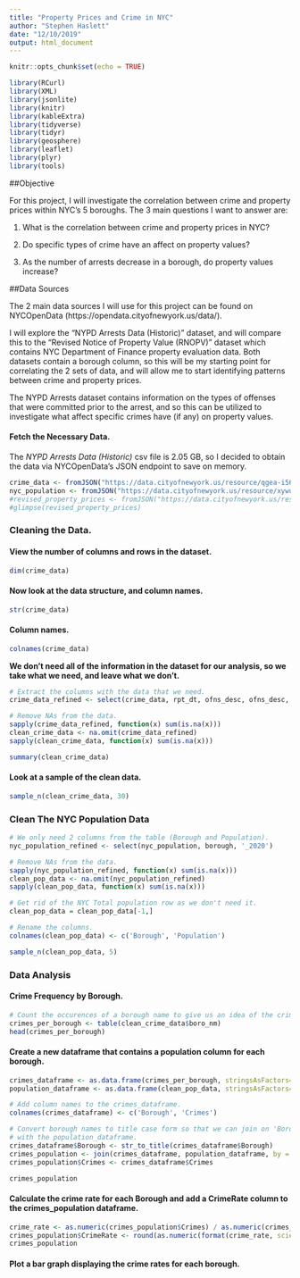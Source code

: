 ```yaml
---
title: "Property Prices and Crime in NYC"
author: "Stephen Haslett"
date: "12/10/2019"
output: html_document
---
```


```r
knitr::opts_chunk$set(echo = TRUE)
```

```r
library(RCurl)
library(XML)
library(jsonlite)
library(knitr)
library(kableExtra)
library(tidyverse)
library(tidyr)
library(geosphere)
library(leaflet)
library(plyr)
library(tools)
```


##Objective

For this project, I will investigate the correlation between crime and property prices within NYC's 5 boroughs. The 3 main questions I want to answer are:

1. What is the correlation between crime and property prices in NYC?

2. Do specific types of crime have an affect on property values?

3. As the number of arrests decrease in a borough, do property values increase?

##Data Sources

The 2 main data sources I will use for this project can be found on NYCOpenData (https://opendata.cityofnewyork.us/data/).

I will explore the "NYPD Arrests Data (Historic)" dataset, and will compare this to the "Revised Notice of Property Value (RNOPV)" dataset which contains NYC Department of Finance property evaluation data. Both datasets contain a borough column, so this will be my starting point for correlating the 2 sets of data, and will allow me to start identifying patterns between crime and property prices.

The NYPD Arrests dataset contains information on the types of offenses that were committed prior to the arrest, and so this can be utilized to investigate what affect specific crimes have (if any) on property values. 

#### Fetch the Necessary Data.

The _NYPD Arrests Data (Historic)_ csv file is 2.05 GB, so I decided to obtain the data via NYCOpenData's JSON endpoint to save on memory.

```r
crime_data <- fromJSON("https://data.cityofnewyork.us/resource/qgea-i56i.json")
nyc_population <- fromJSON("https://data.cityofnewyork.us/resource/xywu-7bv9.json")
#revised_property_prices <- fromJSON("https://data.cityofnewyork.us/resource/8vgb-zm6e.json")
#glimpse(revised_property_prices)
```

### Cleaning the Data.

#### View the number of columns and rows in the dataset.
```r
dim(crime_data)
```

#### Now look at the data structure, and column names.
```r
str(crime_data)
```


#### Column names.
```r
colnames(crime_data)
```


**We don't need all of the information in the dataset for our analysis, so we take what we need, and leave what we don't.**

```r
# Extract the columns with the data that we need.
crime_data_refined <- select(crime_data, rpt_dt, ofns_desc, ofns_desc, law_cat_cd, boro_nm, addr_pct_cd, latitude, longitude, lat_lon)

# Remove NAs from the data.
sapply(crime_data_refined, function(x) sum(is.na(x)))
clean_crime_data <- na.omit(crime_data_refined)
sapply(clean_crime_data, function(x) sum(is.na(x)))

summary(clean_crime_data)
```

#### Look at a sample of the clean data.
```r
sample_n(clean_crime_data, 30)
```

### Clean The NYC Population Data

```r
# We only need 2 columns from the table (Borough and Population).
nyc_population_refined <- select(nyc_population, borough, '_2020')

# Remove NAs from the data.
sapply(nyc_population_refined, function(x) sum(is.na(x)))
clean_pop_data <- na.omit(nyc_population_refined)
sapply(clean_pop_data, function(x) sum(is.na(x)))

# Get rid of the NYC Total population row as we don't need it.
clean_pop_data = clean_pop_data[-1,]

# Rename the columns.
colnames(clean_pop_data) <- c('Borough', 'Population')

sample_n(clean_pop_data, 5)
```

### Data Analysis

#### Crime Frequency by Borough.
```r
# Count the occurences of a borough name to give us an idea of the crime rate in the borough.
crimes_per_borough <- table(clean_crime_data$boro_nm)
head(crimes_per_borough)
```


#### Create a new dataframe that contains a population column for each borough.
```r
crimes_dataframe <- as.data.frame(crimes_per_borough, stringsAsFactors=FALSE)
population_dataframe <- as.data.frame(clean_pop_data, stringsAsFactors=FALSE)

# Add column names to the crimes_dataframe.
colnames(crimes_dataframe) <- c('Borough', 'Crimes')

# Convert borough names to title case form so that we can join on 'Borough'
# with the population_dataframe.
crimes_dataframe$Borough <- str_to_title(crimes_dataframe$Borough)
crimes_population <- join(crimes_dataframe, population_dataframe, by = 'Borough', type = 'right')
crimes_population$Crimes <- crimes_dataframe$Crimes

crimes_population
```


#### Calculate the crime rate for each Borough and add a CrimeRate column to the crimes_population dataframe.

```r
crime_rate <- as.numeric(crimes_population$Crimes) / as.numeric(crimes_population$Population) * 100000
crimes_population$CrimeRate <- round(as.numeric(format(crime_rate, scientific = FALSE)), 2)
crimes_population
```

#### Plot a bar graph displaying the crime rates for each borough.

```r

```

